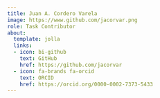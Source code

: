 ```yaml
---
title: Juan A. Cordero Varela
image: https://www.github.com/jacorvar.png
role: Task Contributor
about:
  template: jolla
  links:
  - icon: bi-github
    text: GitHub
    href: https://github.com/jacorvar
  - icon: fa-brands fa-orcid
    text: ORCID
    href: https://orcid.org/0000-0002-7373-5433
---
```


